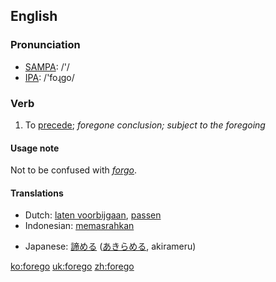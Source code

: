 ==English==
=== Pronunciation ===
*[[w:SAMPA|SAMPA]]: /'/
*[[w:IPA|IPA]]: /'foɻgo/

=== Verb ===
{{irregverb|'''to forego'''|'''[[foregoes]]'''|'''[[forewent]]'''|'''[[foregone]]'''|'''[[foregoing]]'''}}

# To [[precede]]; ''foregone conclusion; subject to the foregoing''

====Usage note====
Not to be confused with ''[[forgo]]''.

==== Translations ====
{{top}}
*Dutch: [[laten voorbijgaan]], [[passen]]
*Indonesian: [[pasrah|memasrahkan]]
{{mid}}
*Japanese: [[諦める]] ([[あきらめる]], akirameru)
{{bottom}}

[[ko:forego]]
[[uk:forego]]
[[zh:forego]]